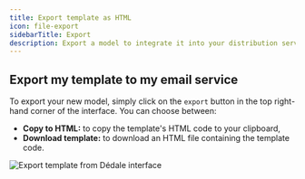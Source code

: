 ```yaml
---
title: Export template as HTML
icon: file-export
sidebarTitle: Export
description: Export a model to integrate it into your distribution service
---
```


## Export my template to my email service

To export your new model, simply click on the `export` button in the top right-hand corner of the interface. You can choose between:
- **Copy to HTML:** to copy the template's HTML code to your clipboard,
- **Download template:** to download an HTML file containing the template code.

<img
  className="block"
  src="/images/export.webp"
  alt="Export template from Dédale interface"
/>
